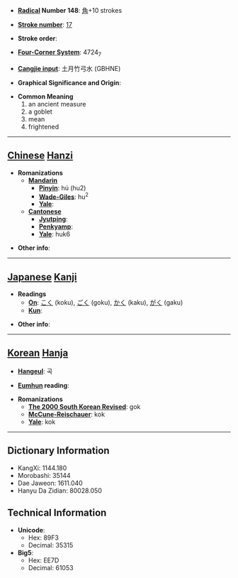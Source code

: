 * '''[[Wiktionary:Chinese radical index| Radical]] Number 148''': [[Wiktionary:Chinese radical index 角|角]]+10 strokes

* '''[[Wiktionary:Chinese total strokes index|Stroke number]]''': [[Wiktionary:Chinese total strokes index 17|17]]

* '''Stroke order''': 

* '''[[Wiktionary:Chinese four corner index|Four-Corner System]]''': 4724<sub>7</sub>

* '''[[Wiktionary:Chinese Cangjie index|Cangjie input]]''': 土月竹弓水 (GBHNE)

* '''Graphical Significance and Origin''': 

* '''Common Meaning'''
*#an ancient measure
*# a goblet
*# mean
*# frightened


----

== [[Chinese]] [[Hanzi]] ==

* '''Romanizations'''
** '''[[Mandarin]]'''
*** '''[[Pinyin]]''': hú (hu2)
*** '''[[Wade-Giles]]''': hu<sup>2</sup>
*** '''[[Yale]]''': 
** '''[[Cantonese]]'''
*** '''[[Jyutping]]''':
*** '''[[Penkyamp]]''': 
*** '''[[Yale]]''': huk6

* '''Other info''': 

----

== [[Japanese]] [[Kanji]] ==

* '''Readings'''
** '''[[On]]''': [[こく]] (koku), [[ごく]] (goku), [[かく]] (kaku), [[がく]] (gaku)
** '''[[Kun]]''': 

* '''Other info''':  

----

== [[Korean]] [[Hanja]] ==

* '''[[Hangeul]]''': 곡

* '''[[Eumhun]] reading''': 

* '''Romanizations'''
** '''[[The 2000 South Korean Revised Romanization|The 2000 South Korean Revised]]''': gok
** '''[[McCune-Reischauer]]''': kok
** '''[[Yale]]''': kok

----

== Dictionary Information ==

* KangXi: 1144.180
* Morobashi: 35144
* Dae Jaweon: 1611.040
* Hanyu Da Zidian: 80028.050

== Technical Information ==

* '''Unicode''':
** Hex: 89F3
** Decimal: 35315
* '''Big5''':
** Hex: EE7D
** Decimal: 61053